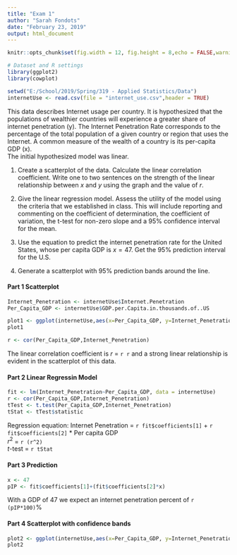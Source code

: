 ---
title: "Exam 1"
author: "Sarah Fondots"
date: "February 23, 2019"
output: html_document
---

```{r setup, include=FALSE}
knitr::opts_chunk$set(fig.width = 12, fig.height = 8,echo = FALSE,warning = FALSE,message = FALSE)
```

```{r}
# Dataset and R settings
library(ggplot2)
library(cowplot)

setwd("E:/School/2019/Spring/319 - Applied Statistics/Data")
internetUse <- read.csv(file = "internet_use.csv",header = TRUE)
```
This data describes Internet usage per country. It is hypothesized that the populations of wealthier countries will experience a greater share of internet penetration (y). The Internet Penetration Rate corresponds to the percentage of the total population of a given country or region that uses the Internet. A common measure of the wealth of a country is its per-capita GDP (x).  
The initial hypothesized model was linear.

1. Create a scatterplot of the data. Calculate the linear correlation coefficient. Write one to two sentences on the strength of the linear relationship between $x$ and $y$ using the graph and the value of $r$.  

2. Give the linear regression model. Assess the utility of the model using the criteria that we established in class. This will include reporting and commenting on the coefficient of determination, the coefficient of variation, the t-test for non-zero slope and a 95% confidence interval for the mean.

3. Use the equation to predict the internet penetration rate for the United States, whose per capita GDP is $x=47$.  Get the 95% prediction interval for the U.S.  

4. Generate a scatterplot with 95% prediction bands around the line.

#### Part 1 Scatterplot
```{r}
Internet_Penetration <- internetUse$Internet.Penetration
Per_Capita_GDP <- internetUse$GDP.per.Capita.in.thousands.of..US

plot1 <- ggplot(internetUse,aes(x=Per_Capita_GDP, y=Internet_Penetration))+geom_point(size=2.5)
plot1

r <- cor(Per_Capita_GDP,Internet_Penetration)
```

The linear correlation coefficient is $r$ = `r r` and a strong linear relationship is evident in the scatterplot of this data.  

#### Part 2 Linear Regressin Model
```{r}
fit <- lm(Internet_Penetration~Per_Capita_GDP, data = internetUse)
r <- cor(Per_Capita_GDP,Internet_Penetration)
tTest <- t.test(Per_Capita_GDP,Internet_Penetration)
tStat <- tTest$statistic
```

Regression equation: Internet Penetration = `r fit$coefficients[1]` + `r fit$coefficients[2]` * Per capita GDP  
$r^2$ = `r (r^2)`  
*t*-test = `r tStat`


#### Part 3 Prediction
```{r}
x <- 47
pIP <- fit$coefficients[1]+(fit$coefficients[2]*x)
```
With a GDP of 47 we expect an internet penetration percent of `r (pIP*100)`%  

#### Part 4 Scatterplot with confidence bands  
```{r}
plot2 <- ggplot(internetUse,aes(x=Per_Capita_GDP, y=Internet_Penetration))+geom_point(size=2.5)+geom_smooth(method = "lm")
plot2
```